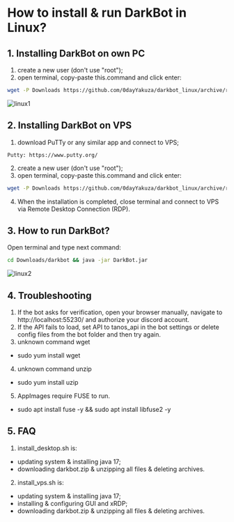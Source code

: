 # How to install & run DarkBot in Linux?

## 1. Installing DarkBot on own PC
1. create a new user (don't use "root");
2. open terminal, copy-paste this.command and click enter:
```bash
wget -P Downloads https://github.com/0dayYakuza/darkbot_linux/archive/refs/heads/main.zip && cd Downloads && unzip main.zip && cd darkbot_linux-main && sh install_desktop.sh
```

![linux1](public/linux1.png)

## 2. Installing DarkBot on VPS
1. download PuTTy or any similar app and connect to VPS;

`Putty: https://www.putty.org/`

2. create a new user (don't use "root");
3. open terminal, copy-paste this.command and click enter:
```bash
wget -P Downloads https://github.com/0dayYakuza/darkbot_linux/archive/refs/heads/main.zip && cd Downloads && unzip main.zip && cd darkbot_linux-main && sh install_vps.sh
```
4. When the installation is completed, close terminal and connect to VPS via Remote Desktop Connection (RDP).

## 3. How to run DarkBot?

Open terminal and type next command:
```bash
cd Downloads/darkbot && java -jar DarkBot.jar
```

![linux2](public/linux2.png)

## 4. Troubleshooting
1. If the bot asks for verification, open your browser manually, navigate to http://localhost:55230/ and authorize your discord account.
2. If the API fails to load, set API to tanos_api in the bot settings or delete config files from the bot folder and then try again.
3. unknown command wget
- sudo yum install wget
4. unknown command unzip
- sudo yum install uzip
5. AppImages require FUSE to run.
- sudo apt install fuse -y && sudo apt install libfuse2 -y

## 5. FAQ
1. install_desktop.sh is:
- updating system & installing java 17;
- downloading darkbot.zip & unzipping all files & deleting archives.

2. install_vps.sh is:
- updating system & installing java 17;
- installing & configuring GUI and xRDP;
- downloading darkbot.zip & unzipping all files & deleting archives.